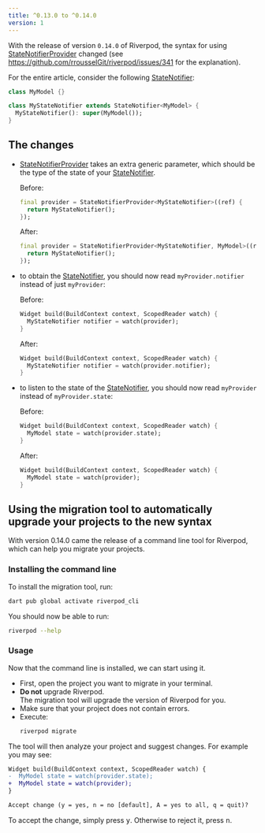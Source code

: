 ```yaml
---
title: ^0.13.0 to ^0.14.0
version: 1
---
```


With the release of version `0.14.0` of Riverpod, the syntax for using [StateNotifierProvider] changed
(see https://github.com/rrousselGit/riverpod/issues/341 for the explanation).

For the entire article, consider the following [StateNotifier]:

```dart
class MyModel {}

class MyStateNotifier extends StateNotifier<MyModel> {
  MyStateNotifier(): super(MyModel());
}
```

## The changes

- [StateNotifierProvider] takes an extra generic parameter, which should be
  the type of the state of your [StateNotifier].

  Before:

  ```dart
  final provider = StateNotifierProvider<MyStateNotifier>((ref) {
    return MyStateNotifier();
  });
  ```

  After:

  ```dart
  final provider = StateNotifierProvider<MyStateNotifier, MyModel>((ref) {
    return MyStateNotifier();
  });
  ```

- to obtain the [StateNotifier], you should now read `myProvider.notifier` instead of just `myProvider`:

  Before:

  ```dart
  Widget build(BuildContext context, ScopedReader watch) {
    MyStateNotifier notifier = watch(provider);
  }
  ```

  After:

  ```dart
  Widget build(BuildContext context, ScopedReader watch) {
    MyStateNotifier notifier = watch(provider.notifier);
  }
  ```

- to listen to the state of the [StateNotifier], you should now read `myProvider` instead of `myProvider.state`:

  Before:

  ```dart
  Widget build(BuildContext context, ScopedReader watch) {
    MyModel state = watch(provider.state);
  }
  ```

  After:

  ```dart
  Widget build(BuildContext context, ScopedReader watch) {
    MyModel state = watch(provider);
  }
  ```

## Using the migration tool to automatically upgrade your projects to the new syntax

With version 0.14.0 came the release of a command line tool for Riverpod,
which can help you migrate your projects.

### Installing the command line

To install the migration tool, run:

```sh
dart pub global activate riverpod_cli
```

You should now be able to run:

```sh
riverpod --help
```

### Usage

Now that the command line is installed, we can start using it.

- First, open the project you want to migrate in your terminal.
- **Do not** upgrade Riverpod.  
  The migration tool will upgrade the version of Riverpod for you.
- Make sure that your project does not contain errors.
- Execute:
  ```sh
  riverpod migrate
  ```

The tool will then analyze your project and suggest changes. For example you may see:

```diff
Widget build(BuildContext context, ScopedReader watch) {
-  MyModel state = watch(provider.state);
+  MyModel state = watch(provider);
}

Accept change (y = yes, n = no [default], A = yes to all, q = quit)? 
```

To accept the change, simply press <kbd>y</kbd>. Otherwise to reject it, press <kbd>n</kbd>.


[statenotifierprovider]: https://pub.dev/documentation/hooks_riverpod/3.0.0-dev.17/legacy/StateNotifierProvider-class.html
[statenotifier]: https://pub.dev/documentation/state_notifier/latest/state_notifier/StateNotifier-class.html
